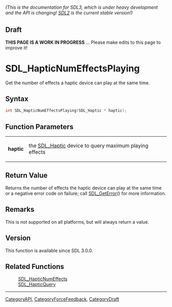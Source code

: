 ====== (This is the documentation for SDL3, which is under heavy development and the API is changing! [https://wiki.libsdl.org/ SDL2] is the current stable version!) ======

== Draft ==

'''THIS PAGE IS A WORK IN PROGRESS''' ... Please make edits to this page to improve it!
= SDL_HapticNumEffectsPlaying =

Get the number of effects a haptic device can play at the same time.

== Syntax ==

<syntaxhighlight lang='c'>
int SDL_HapticNumEffectsPlaying(SDL_Haptic * haptic);
</syntaxhighlight>

== Function Parameters ==

{|
|'''haptic'''
|the [[SDL_Haptic]] device to query maximum playing effects
|}

== Return Value ==

Returns the number of effects the haptic device can play at the same time
or a negative error code on failure; call [[SDL_GetError]]() for more
information.

== Remarks ==

This is not supported on all platforms, but will always return a value.

== Version ==

This function is available since SDL 3.0.0.

== Related Functions ==

:[[SDL_HapticNumEffects]]
:[[SDL_HapticQuery]]

----
[[CategoryAPI]], [[CategoryForceFeedback]], [[CategoryDraft]]


